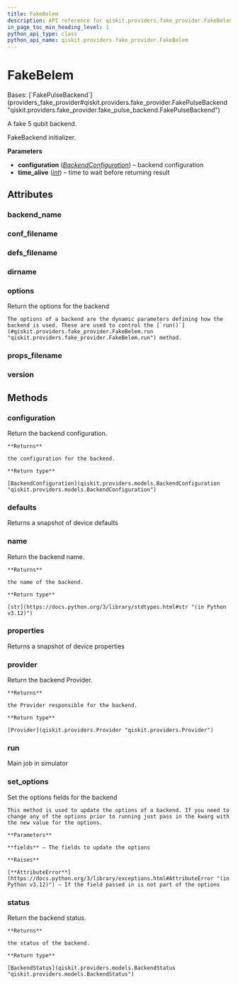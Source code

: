 ```yaml
---
title: FakeBelem
description: API reference for qiskit.providers.fake_provider.FakeBelem
in_page_toc_min_heading_level: 1
python_api_type: class
python_api_name: qiskit.providers.fake_provider.FakeBelem
---
```


# FakeBelem

<Class id="qiskit.providers.fake_provider.FakeBelem" github="https://github.com/qiskit/qiskit/tree/stable/0.45/qiskit/providers/fake_provider/backends/belem/fake_belem.py" signature="qiskit.providers.fake_provider.FakeBelem">
  Bases: [`FakePulseBackend`](providers_fake_provider#qiskit.providers.fake_provider.FakePulseBackend "qiskit.providers.fake_provider.fake_pulse_backend.FakePulseBackend")

  A fake 5 qubit backend.

  FakeBackend initializer.

  **Parameters**

  *   **configuration** ([*BackendConfiguration*](qiskit.providers.models.BackendConfiguration "qiskit.providers.models.BackendConfiguration")) – backend configuration
  *   **time\_alive** ([*int*](https://docs.python.org/3/library/functions.html#int "(in Python v3.12)")) – time to wait before returning result

  ## Attributes

  ### backend\_name

  <Attribute id="qiskit.providers.fake_provider.FakeBelem.backend_name" name="backend_name" attributeValue="= 'fake_belem'" />

  ### conf\_filename

  <Attribute id="qiskit.providers.fake_provider.FakeBelem.conf_filename" name="conf_filename" attributeValue="= 'conf_belem.json'" />

  ### defs\_filename

  <Attribute id="qiskit.providers.fake_provider.FakeBelem.defs_filename" name="defs_filename" attributeValue="= 'defs_belem.json'" />

  ### dirname

  <Attribute id="qiskit.providers.fake_provider.FakeBelem.dirname" name="dirname" attributeValue="= '/home/runner/work/qiskit/qiskit/qiskit/providers/fake_provider/backends/belem'" />

  ### options

  <Attribute id="qiskit.providers.fake_provider.FakeBelem.options" name="options">
    Return the options for the backend

    The options of a backend are the dynamic parameters defining how the backend is used. These are used to control the [`run()`](#qiskit.providers.fake_provider.FakeBelem.run "qiskit.providers.fake_provider.FakeBelem.run") method.
  </Attribute>

  ### props\_filename

  <Attribute id="qiskit.providers.fake_provider.FakeBelem.props_filename" name="props_filename" attributeValue="= 'props_belem.json'" />

  ### version

  <Attribute id="qiskit.providers.fake_provider.FakeBelem.version" name="version" attributeValue="= 1" />

  ## Methods

  ### configuration

  <Function id="qiskit.providers.fake_provider.FakeBelem.configuration" name="configuration" signature="configuration()">
    Return the backend configuration.

    **Returns**

    the configuration for the backend.

    **Return type**

    [BackendConfiguration](qiskit.providers.models.BackendConfiguration "qiskit.providers.models.BackendConfiguration")
  </Function>

  ### defaults

  <Function id="qiskit.providers.fake_provider.FakeBelem.defaults" name="defaults" signature="defaults()">
    Returns a snapshot of device defaults
  </Function>

  ### name

  <Function id="qiskit.providers.fake_provider.FakeBelem.name" name="name" signature="name()">
    Return the backend name.

    **Returns**

    the name of the backend.

    **Return type**

    [str](https://docs.python.org/3/library/stdtypes.html#str "(in Python v3.12)")
  </Function>

  ### properties

  <Function id="qiskit.providers.fake_provider.FakeBelem.properties" name="properties" signature="properties()">
    Returns a snapshot of device properties
  </Function>

  ### provider

  <Function id="qiskit.providers.fake_provider.FakeBelem.provider" name="provider" signature="provider()">
    Return the backend Provider.

    **Returns**

    the Provider responsible for the backend.

    **Return type**

    [Provider](qiskit.providers.Provider "qiskit.providers.Provider")
  </Function>

  ### run

  <Function id="qiskit.providers.fake_provider.FakeBelem.run" name="run" signature="run(run_input, **kwargs)">
    Main job in simulator
  </Function>

  ### set\_options

  <Function id="qiskit.providers.fake_provider.FakeBelem.set_options" name="set_options" signature="set_options(**fields)">
    Set the options fields for the backend

    This method is used to update the options of a backend. If you need to change any of the options prior to running just pass in the kwarg with the new value for the options.

    **Parameters**

    **fields** – The fields to update the options

    **Raises**

    [**AttributeError**](https://docs.python.org/3/library/exceptions.html#AttributeError "(in Python v3.12)") – If the field passed in is not part of the options
  </Function>

  ### status

  <Function id="qiskit.providers.fake_provider.FakeBelem.status" name="status" signature="status()">
    Return the backend status.

    **Returns**

    the status of the backend.

    **Return type**

    [BackendStatus](qiskit.providers.models.BackendStatus "qiskit.providers.models.BackendStatus")
  </Function>
</Class>

